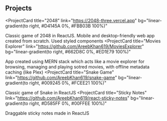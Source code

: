 ## Projects

<ProjectCard
  title="2048"
  link="https://2048-three.vercel.app"
  bg="linear-gradient(to right, #D4145A 0%, #FBB03B 100%)"
>
  Classic game of 2048 in ReactJS. Mobile and desktop-friendly web app created
  from scratch. Used styled components
</ProjectCard>
<ProjectCard
  title="Movies Explorer"
  link="https://github.com/AreebKhan619/MoviesExplorer"
  bg="linear-gradient(to right, #662D8C 0%, #ED1E79 100%)"
>
  App created using MERN stack which acts like a movie explorer for browsing,
  managing and playing sotred movies, with offline metadata caching (like Plex)
</ProjectCard>
<ProjectCard
  title="Snake Game"
  link="https://github.com/AreebKhan619/snake-game"
  bg="linear-gradient(to right, #009245 0%, #FCEE21 100%)"
>
  Classic game of Snake in ReactJS
</ProjectCard>
<ProjectCard
  title="Sticky Notes"
  link="https://github.com/AreebKhan619/react-sticky-notes"
  bg="linear-gradient(to right, #D585FF 0%, #00FFEE 100%)"
>
  Draggable sticky notes made in ReactJS
</ProjectCard>
